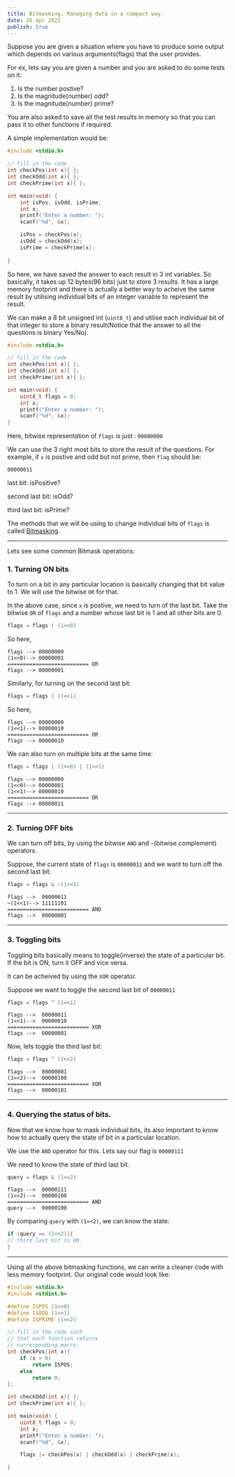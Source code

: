 ```yaml
---
title: Bitmasking. Managing data in a compact way.
date: 26 Apr 2022
publish: true
---
```


Suppose you are given a situation where you have to produce some output
which depends on various arguments(flags) that the user provides.

For ex, lets say you are given a number and you are asked to do some tests on it:

1. Is the number postive?
2. Is the magnitude(number) odd?
3. Is the magnitude(number) prime?

You are also asked to save all the test results in memory so that you can
pass it to other functions if required.

A simple implementation would be:
```c
#include <stdio.h>

// fill in the code
int checkPos(int x){ };
int checkOdd(int x){ };
int checkPrime(int x){ };

int main(void) {
	int isPos, isOdd, isPrime;
	int x;
	printf("Enter a number: ");
	scanf("%d", &x);

	isPos = checkPos(x);
	isOdd = checkOdd(x);
	isPrime = checkPrime(x);
	
}
```
So here, we have saved the answer to each result in 3 int variables. So basically,
it takes up 12 bytes(96 bits) just to store 3 results. It has a large memory footprint
and there is actually a better way to acheive the same result by utilising individual bits
of an integer variable to represent the result.

We can make a 8 bit unsigned int (`uint8_t`) and utilise each individual bit of that
integer to store a binary result(Notice that the answer to all the questions is binary Yes/No).


```c
#include <stdio.h>

// fill in the code
int checkPos(int x){ };
int checkOdd(int x){ };
int checkPrime(int x){ };

int main(void) {
	uint8_t flags = 0;
	int x;
	printf("Enter a number: ");
	scanf("%d", &x);
}
```
Here, bitwise representation of `flags` is just : `00000000`

We can use the 3 right most bits to store the result of the questions.
For example, if `x` is postive and odd but not prime, then `flag` should be:

`00000011`

last bit: isPositive?

second last bit: isOdd?

third last bit: isPrime?

The methods that we will be using to change individual bits of `flags` is called
[Bitmasking](https://en.wikipedia.org/wiki/Mask_(computing)).

------------------

Lets see some common Bitmask operations:

### 1. Turning ON bits
To turn on a bit in any particular location is basically changing that bit value to 1.
We will use the bitwise `OR` for that.

In the above case, since `x` is postive, we need to turn of the last bit.
Take the bitwise `OR` of `flags` and a number whose last bit is 1 and all other bits are 0.

```c
flags = flags | (1<<0)
```
So here,

```
flags --> 00000000
(1<<0)--> 00000001
========================== OR
flags --> 00000001
```

Similarly, for turning on the second last bit:

```c
flags = flags | (1<<1)
```
So here,

```
flags --> 00000000
(1<<1)--> 00000010
========================== OR
flags --> 00000010
```

We can also turn on multiple bits at the same time:

```c
flags = flags | (1<<0) | (1<<1)
```

```
flags --> 00000000
(1<<0)--> 00000001
(1<<1)--> 00000010
========================== OR
flags --> 00000011
```

-------------------------------

### 2. Turning OFF bits

We can turn off bits, by using the bitwise `AND` and `~`(bitwise complement) operators.

Suppose, the current state of `flags` is `00000011` and we want to turn off
the second last bit.

```c
flags = flags & ~(1<<1)
```

```
flags -->  00000011
~(1<<1)--> 11111101
========================== AND
flags -->  00000001
```

--------------------

### 3. Toggling bits
Toggling bits basically means to toggle(inverse) the state of a particular bit.
If the bit is ON, turn it OFF and vice versa.

It can be acheived by using the `XOR` operator.

Suppose we want to toggle the second last bit of `00000011`

```c
flags = flags ^ (1<<1)
```

```
flags -->  00000011
(1<<1)-->  00000010
========================== XOR
flags -->  00000001
```

Now, lets toggle the third last bit:


```c
flags = flags ^ (1<<2)
```

```
flags -->  00000001
(1<<2)-->  00000100
========================== XOR
flags -->  00000101
```

----------------

### 4. Querying the status of bits.

Now that we know how to mask individual bits, its also important
to know how to actually query the state of bit in a particular location.

We use the `AND` operator for this. Lets say our flag is `00000111`

We need to know the state of third last bit.

```c
query = flags & (1<<2)
```

```
flags -->  00000111
(1<<2)-->  00000100
========================== AND
query -->  00000100
```

By comparing `query` with `(1<<2)`, we can know the state:

```c
if (query == (1<<2)){
// third last bit is ON.
}
```
---------------

Using all the above bitmasking functions, we can write a cleaner code with less
memory footprint. Our original code would look like:


```c
#include <stdio.h>
#include <stdint.h>

#define ISPOS (1<<0)
#define ISODD (1<<1)
#define ISPRIME (1<<2)

// fill in the code such 
// that each function returns 
// corresponding macro.
int checkPos(int x){
	if (x > 0)
		return ISPOS;
	else
		return 0;
};

int checkOdd(int x){ };
int checkPrime(int x){ };

int main(void) {
	uint8_t flags = 0;
	int x;
	printf("Enter a number: ");
	scanf("%d", &x);

	flags |= checkPos(x) | checkOdd(x) | checkPrime(x);

}
```

